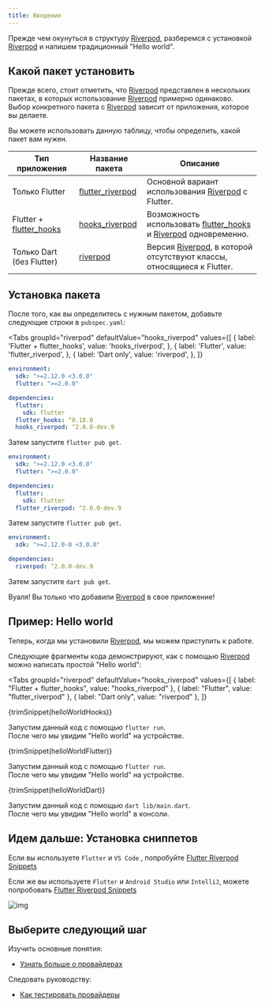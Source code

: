 ```yaml
---
title: Введение
---
```



Прежде чем окунуться в структуру [Riverpod], разберемся с установкой [Riverpod] и напишем традиционный "Hello world".

## Какой пакет установить

Прежде всего, стоит отметить, что [Riverpod] представлен в нескольких пакетах, в которых использование [Riverpod] примерно одинаково.
Выбор конкретного пакета с [Riverpod] зависит от приложения, которое вы делаете.

Вы можете использовать данную таблицу, чтобы определить, какой пакет вам нужен.

| Тип приложения            | Название пакета                                                                    | Описание                                                                      |
| ------------------------- | ---------------------------------------------------------------------------------- | ----------------------------------------------------------------------------- |
| Только Flutter            | [flutter_riverpod]                                                                 | Основной вариант использования [Riverpod] с Flutter.                          |
| Flutter + [flutter_hooks] | [hooks_riverpod]                                                                   | Возможность использовать [flutter_hooks] и [Riverpod] одновременно.           |
| Только Dart (без Flutter) | [riverpod](https://github.com/rrousselGit/riverpod/tree/master/packages/riverpod)  | Версия [Riverpod], в которой отсутствуют классы, относящиеся к Flutter.       |

## Установка пакета

После того, как вы определитесь с нужным пакетом, добавьте следующие строки в `pubspec.yaml`:

<Tabs
  groupId="riverpod"
  defaultValue="hooks_riverpod"
  values={[
    { label: 'Flutter + flutter_hooks', value: 'hooks_riverpod', },
    { label: 'Flutter', value: 'flutter_riverpod', },
    { label: 'Dart only', value: 'riverpod', },
  ]}
>
<TabItem value="hooks_riverpod">

```yaml title="pubspec.yaml"
environment:
  sdk: ">=2.12.0 <3.0.0"
  flutter: ">=2.0.0"

dependencies:
  flutter:
    sdk: flutter
  flutter_hooks: ^0.18.0
  hooks_riverpod: ^2.0.0-dev.9
```

Затем запустите `flutter pub get`.

</TabItem>
<TabItem value="flutter_riverpod">

```yaml title="pubspec.yaml"
environment:
  sdk: ">=2.12.0 <3.0.0"
  flutter: ">=2.0.0"

dependencies:
  flutter:
    sdk: flutter
  flutter_riverpod: ^2.0.0-dev.9
```

Затем запустите `flutter pub get`.

</TabItem>
<TabItem value="riverpod">

```yaml title="pubspec.yaml"
environment:
  sdk: ">=2.12.0-0 <3.0.0"

dependencies:
  riverpod: ^2.0.0-dev.9
```

Затем запустите `dart pub get`.

</TabItem>
</Tabs>

Вуаля! Вы только что добавили [Riverpod] в свое приложение!

## Пример: Hello world

Теперь, когда мы установили [Riverpod], мы можем приступить к работе.

Следующие фрагменты кода демонстрируют, как с помощью [Riverpod] можно написать простой "Hello world":


<Tabs
  groupId="riverpod"
  defaultValue="hooks_riverpod"
  values={[
    { label: "Flutter + flutter_hooks", value: "hooks_riverpod" },
    { label: "Flutter", value: "flutter_riverpod" },
    { label: "Dart only", value: "riverpod" },
  ]}
>
<TabItem value="hooks_riverpod">

<CodeBlock title="lib/main.dart">{trimSnippet(helloWorldHooks)}</CodeBlock>

Запустим данный код с помощью `flutter run`.  
После чего мы увидим "Hello world" на устройстве.

</TabItem>
<TabItem value="flutter_riverpod">

<CodeBlock title="lib/main.dart">{trimSnippet(helloWorldFlutter)}</CodeBlock>

Запустим данный код с помощью `flutter run`.  
После чего мы увидим "Hello world" на устройстве.

</TabItem>
<TabItem value="riverpod">

<CodeBlock title="lib/main.dart">{trimSnippet(helloWorldDart)}</CodeBlock>

Запустим данный код с помощью `dart lib/main.dart`.  
После чего мы увидим "Hello world" в консоли.

</TabItem>
</Tabs>

## Идем дальше: Установка сниппетов

Если вы используете `Flutter` и `VS Code` , попробуйте [Flutter Riverpod Snippets](https://marketplace.visualstudio.com/items?itemName=robert-brunhage.flutter-riverpod-snippets)

Если же вы используете `Flutter` и `Android Studio` или `IntelliJ`, можете попробовать [Flutter Riverpod Snippets](https://plugins.jetbrains.com/plugin/14641-flutter-riverpod-snippets)

![img](/img/snippets/greetingProvider.gif)

## Выберите следующий шаг

Изучить основные понятия:

- [Узнать больше о провайдерах](/docs/concepts/providers)

Следовать руководству:

- [Как тестировать провайдеры](/docs/cookbooks/testing)

[riverpod]: https://github.com/rrousselgit/riverpod
[hooks_riverpod]: https://pub.dev/packages/hooks_riverpod
[flutter_riverpod]: https://pub.dev/packages/flutter_riverpod
[flutter_hooks]: https://github.com/rrousselGit/flutter_hooks
